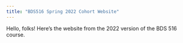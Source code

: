 ```yaml
---
title: "BDS516 Spring 2022 Cohort Website"
---
```


Hello, folks! Here's the website from the 2022 version of the BDS 516 course.
